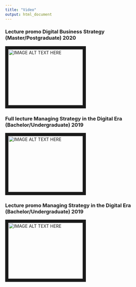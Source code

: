 ```yaml
---
title: "Video"
output: html_document
---
```


### Lecture promo Digital Business Strategy (Master/Postgraduate) 2020
<a href="https://youtu.be/JN3d_el5wmc" target="_blank"><img src="http://img.youtube.com/vi/JN3d_el5wmc/0.jpg" 
alt="IMAGE ALT TEXT HERE" width="240" height="180" border="10" /></a>

### Full lecture Managing Strategy in the Digital Era (Bachelor/Undergraduate) 2019
<a href="https://www.youtube.com/watch?v=PsyCGGEa_vs" target="_blank"><img src="http://img.youtube.com/vi/PsyCGGEa_vs/0.jpg" 
alt="IMAGE ALT TEXT HERE" width="240" height="180" border="10" /></a>

### Lecture promo Managing Strategy in the Digital Era (Bachelor/Undergraduate) 2019
<a href="https://youtu.be/2OOWz5D55Lk" target="_blank"><img src="http://img.youtube.com/vi/2OOWz5D55Lk/0.jpg" 
alt="IMAGE ALT TEXT HERE" width="240" height="180" border="10" /></a>